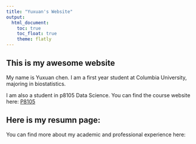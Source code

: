 ```yaml
---
title: "Yuxuan's Website"
output: 
  html_document:
    toc: true
    toc_float: true
    theme: flatly
---
```


## This is my awesome website
My name is Yuxuan chen. I am a first year student at Columbia University, majoring in biostatistics. 

I am also a student in p8105 Data Science. You can find the course website here: [P8105](https://www.p8105.com)

## Here is my resumn page:
You can find more about my academic and professional experience here: 
